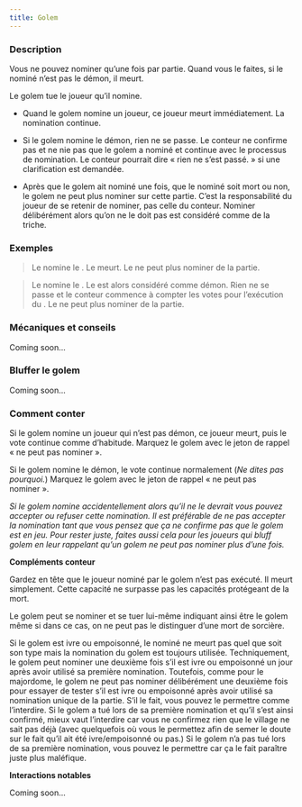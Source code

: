 ```yaml
---
title: Golem
---
```



<Role GOLEM header />

### Description

Vous ne pouvez nominer qu’une fois par partie. Quand vous le faites, si le nominé n’est pas le démon, il meurt.

Le golem tue le joueur qu’il nomine.

-   Quand le golem nomine un joueur, ce joueur meurt immédiatement. La nomination continue.

-   Si le golem nomine le démon, rien ne se passe. Le conteur ne confirme pas et ne nie pas que le golem a nominé et continue avec le processus de nomination. Le conteur pourrait dire « rien ne s’est passé. » si une clarification est demandée.

-   Après que le golem ait nominé une fois, que le nominé soit mort ou non, le golem ne peut plus nominer sur cette partie. C’est la responsabilité du joueur de se retenir de nominer, pas celle du conteur. Nominer délibérément alors qu’on ne le doit pas est considéré comme de la triche. 

### Exemples

> Le <Role GOLEM /> nomine le <Role CULTIVATEUR_DE_PAVOT />. Le <Role CULTIVATEUR_DE_PAVOT /> meurt. Le <Role GOLEM /> ne peut plus nominer de la partie.

> Le <Role GOLEM /> nomine le <Role RECLUS />. Le <Role RECLUS /> est alors considéré comme démon. Rien ne se passe et le conteur commence à compter les votes pour l’exécution du <Role RECLUS />. Le <Role GOLEM /> ne peut plus nominer de la partie.

### Mécaniques et conseils

Coming soon...

### Bluffer le golem

Coming soon...

### Comment conter

Si le golem nomine un joueur qui n’est pas démon, ce joueur meurt, puis le vote continue comme d’habitude. Marquez le golem avec le jeton de rappel « ne peut pas nominer ».

Si le golem nomine le démon, le vote continue normalement (_Ne dites pas pourquoi._) Marquez le golem avec le jeton de rappel « ne peut pas nominer ».

_Si le golem nomine accidentellement alors qu’il ne le devrait vous pouvez accepter ou refuser cette nomination. Il est préférable de ne pas accepter la nomination tant que vous pensez que ça ne confirme pas que le golem est en jeu. Pour rester juste, faites aussi cela pour les joueurs qui bluff golem en leur rappelant qu’un golem ne peut pas nominer plus d’une fois._

**Compléments conteur**

Gardez en tête que le joueur nominé par le golem n’est pas exécuté. Il meurt simplement. Cette capacité ne surpasse pas les capacités protégeant de la mort. 

Le golem peut se nominer et se tuer lui-même indiquant ainsi être le golem même si dans ce cas, on ne peut pas le distinguer d’une mort de sorcière.

Si le golem est ivre ou empoisonné, le nominé ne meurt pas quel que soit son type mais la nomination du golem est toujours utilisée. Techniquement, le golem peut nominer une deuxième fois s’il est ivre ou empoisonné un jour après avoir utilisé sa première nomination. Toutefois, comme pour le majordome, le golem ne peut pas nominer délibérément une deuxième fois pour essayer de tester s’il est ivre ou empoisonné après avoir utilisé sa nomination unique de la partie. S’il le fait, vous pouvez le permettre comme l’interdire. Si le golem a tué lors de sa première nomination et qu’il s’est ainsi confirmé, mieux vaut l’interdire car vous ne confirmez rien que le village ne sait pas déjà (avec quelquefois où vous le permettez afin de semer le doute sur le fait qu’il ait été ivre/empoisonné ou pas.) Si le golem n’a pas tué lors de sa première nomination, vous pouvez le permettre car ça le fait paraître juste plus maléfique.

**Interactions notables**

Coming soon...